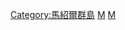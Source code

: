 {{Commonscat|Islands of the Marshall Islands}}

[[Category:馬紹爾群島|Category:馬紹爾群島]]
[[Category:各國島嶼|M]]
[[Category:大洋洲各国岛屿|M]]